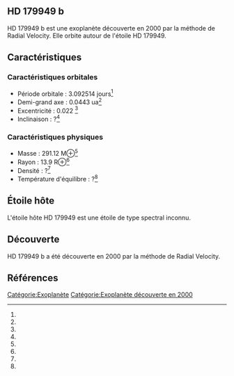 == HD 179949 b ==

{{Infobox Exoplanète
| nom = HD 179949 b
| image = 
| légende = 
| étoile = HD 179949
| constellation = 
| ascension_droite = 
| déclinaison = 
| distance = ?
| type_spectral = ?
| masse = 291.12 M⊕<ref></ref>
| rayon = 13.9 R⊕<ref></ref>
| densité = ?<ref></ref>
| gravité = ?<ref></ref>
| température = ?<ref></ref>
| période = 3.092514 j<ref></ref>
| demi_grand_axe = 0.0443 ua<ref></ref>
| excentricité = 0.022 <ref></ref>
| inclinaison = ?<ref></ref>
| méthode_découverte = Radial Velocity
| date_découverte = 2000
| statut = Confirmée
}}

HD 179949 b est une exoplanète découverte en 2000 par la méthode de Radial Velocity. Elle orbite autour de l'étoile HD 179949.

== Caractéristiques ==

=== Caractéristiques orbitales ===
* Période orbitale : 3.092514 jours<ref></ref>
* Demi-grand axe : 0.0443 ua<ref></ref>
* Excentricité : 0.022 <ref></ref>
* Inclinaison : ?<ref></ref>

=== Caractéristiques physiques ===
* Masse : 291.12 M⊕<ref></ref>
* Rayon : 13.9 R⊕<ref></ref>
* Densité : ?<ref></ref>
* Température d'équilibre : ?<ref></ref>

== Étoile hôte ==

{{Infobox Étoile
| nom = HD 179949
| image = 
| légende = 
| constellation = 
| ascension_droite = 
| déclinaison = 
| distance = ?
| type_spectral = ?
| magnitude_absolue = 
| magnitude_apparente = 
| masse = ?<ref></ref>
| rayon = ?<ref></ref>
| température = ?<ref></ref>
| métallicité = ?<ref></ref>
| âge = ?<ref></ref>
}}

L'étoile hôte HD 179949 est une étoile de type spectral inconnu.

== Découverte ==

HD 179949 b a été découverte en 2000 par la méthode de Radial Velocity.

== Références ==
<references />

[[Catégorie:Exoplanète]]
[[Catégorie:Exoplanète découverte en 2000]]
